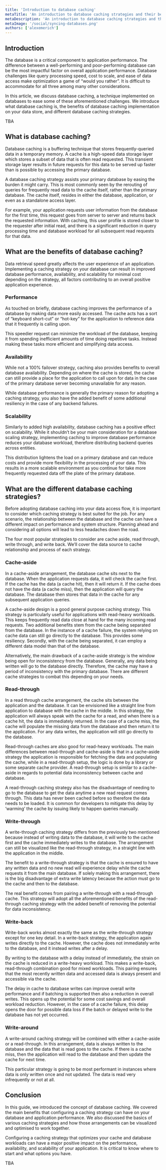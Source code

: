 ```yaml
---
title: 'Introduction to database caching'
metaTitle: 'An introduction to database caching strategies and their benefits.'
metaDescription: 'An introduction to database caching strategies and their benefits.'
metaImage: '/social/syncing-databases.png'
authors: ['alexemerich']
---
```


## Introduction

The database is a critical component to application performance. The difference between a well-performing and poor-performing database can be the most impactful factor on overall application performance. Database challenges like query processing speed, cost to scale, and ease of data access make optimization a game of “would you rather”. It is difficult to accommodate for all three among many other considerations.

In this article, we discuss database caching, a technique implemented on databases to ease some of these aforementioned challenges. We introduce what database caching is, the benefits of database caching implementation on your data store, and different database caching strategies.

<PrismaOutlinks>
TBA
</PrismaOutlinks>

## What is database caching?

Database caching is a buffering technique that stores frequently-queried data in a temporary memory. A cache is a high-speed data storage layer which stores a subset of data that is often read requested. This transient storage layer results in future requests for this data to be served up faster than is possible by accessing the primary database.

A database caching strategy assists your primary database by easing the burden it might carry. This is most commonly seen by the rerouting of queries for frequently read data to the cache itself, rather than the primary database. The cache itself, resides in either the database, application, or even as a standalone access layer. 

For example, your application requests user information from the database for the first time, this request goes from server to server and returns back the requested information. With caching, this user profile is stored closer to the requester after initial read, and there is a significant reduction in query processing time and database workload for all subsequent read requests for that data.

## What are the benefits of database caching?

Data retrieval speed greatly affects the user experience of an application. Implementing a caching strategy on your database can result in improved database performance, availability, and scalability for minimal cost depending on the strategy, all factors contributing to an overall positive application experience.

### Performance
As touched on briefly, database caching improves the performance of a database by making data more easily accessed. The cache acts has a sort of “keyboard short-cut” or “hot-key” for the application to reference data that it frequently is calling upon. 

This speedier request can minimize the workload of the database, keeping it from spending inefficient amounts of time doing repetitive tasks. Instead making these tasks more efficient and simplifying data access. 

### Availability
While not a 100% failover strategy, caching also provides benefits to overall database availability. Depending on where the cache is stored, the cache can still provide a place for the application to call upon for data in the case of the primary database server becoming unavailable for any reason.

While database performance is generally the primary reason for adopting a caching strategy, you also have the added benefit of some additional resiliency in the case of any backend failures. 

### Scalability
Similarly to added high availability, database caching has a positive effect on scalability. While it shouldn’t be your main consideration for a database scaling strategy, implementing caching to improve database performance reduces your database workload, therefore distributing backend queries across entities. 

This distribution lightens the load on a primary database and can reduce costs and provide more flexibility in the processing of your data. This results in a more scalable environment as you continue for take more frequently requested data off the plate of the primary database.

## What are the different database caching strategies?

Before adopting database caching into your data access flow, it is important to consider which caching strategy is best suited for the job. For any scenario, the relationship between the database and the cache can have a different impact on performance and system structure. Planning ahead and considering all options will lead to less headaches down the road. 

The four most popular strategies to consider are cache aside, read through, write through, and write back. We’ll cover the data source to cache relationship and process of each strategy.

### Cache-aside
In a cache-aside arrangement, the database cache sits next to the database. When the application requests data, it will check the cache first. If the cache has the data (a cache hit), then it will return it. If the cache does not have the data (a cache miss), then the application will query the database. The database then stores that data in the cache for any subsequent application queries.

A cache-aside design is a good general purpose caching strategy. This strategy is particularly useful for applications with read-heavy workloads. This keeps frequently read data close at hand for the many incoming read requests. Two additional benefits stem from the cache being separated from the database. In the instance of a cache failure, the system relying on cache data can still go directly to the database. This provides some resiliency. Secondly, with the cache being separated, it can employ a different data model than that of the database. 

Alternatively, the main drawback of a cache-aside strategy is the window being open for inconsistency from the database. Generally, any data being written will go to the database directly. Therefore, the cache may have a period of inconsistency with the primary database. There are different cache strategies to combat this depending on your needs.

### Read-through

In a read through cache arrangement, the cache sits between the application and the database. It can be envisioned like a straight line from application to database with the cache in the middle. In this strategy, the application will always speak with the cache for a read, and when there is a cache hit, the data is immediately returned. In the case of a cache miss, the cache will populate the missing data from the database and then return it to the application. For any data writes, the application will still go directly to the database.

Read-through caches are also good for read-heavy workloads. The main differences between read-through and cache-aside is that in a cache-aside strategy the application is responsible for fetching the data and populating the cache, while in a read-through setup, the logic is done by a library or some separate cache provider. A read-through setup is similar to a cache-aside in regards to potential data inconsistency between cache and database.

A read-through caching strategy also has the disadvantage of needing to go to the database to get the data anytime a new read request comes through. This data has never been cached before so therefore the data needs to be loaded. It is common for developers to mitigate this delay by ‘warming’ the cache by issuing likely to happen queries manually.

### Write-through

A write-through caching strategy differs from the previously two mentioned because instead of writing data to the database, it will write to the cache first and the cache immediately writes to the database. The arrangement can still be visualized like the read-through strategy, in a straight line with the application in the middle.

The benefit to a write-through strategy is that the cache is ensured to have any written data and no new read will experience delay while the cache requests it from the main database. If solely making this arrangement, there is the big disadvantage of extra write latency because the action must go to the cache and then to the database. 

The real benefit comes from pairing a write-through with a read-through cache. This strategy will adopt all the aforementioned benefits of the read-through caching strategy with the added benefit of removing the potential for data inconsistency. 

### Write-back

Write-back works almost exactly the same as the write-through strategy except for one key detail. In a write-back strategy, the application again writes directly to the cache. However, the cache does not immediately write to the database, and it instead writes after a delay. 

By writing to the database with a delay instead of immediately, the strain on the cache is reduced in a write-heavy workload. This makes a write-back, read-through combination good for mixed workloads. This pairing ensures that the most recently written data and accessed data is always present and accessible via the cache. 

The delay in cache to database writes can improve overall write performance and if batching is supported then also a reduction in overall writes. This opens up the potential for some cost savings and overall workload reduction. However, in the case of a cache failure, this delay opens the door for possible data loss if the batch or delayed write to the database has not yet occurred.

### Write-around

A write-around caching strategy will be combined with either a cache-aside or a read-through. In this arrangement, data is always written to the database and the data that is read goes to the cache. If there is a cache miss, then the application will read to the database and then update the cache for next time. 

This particular strategy is going to be most performant in instances where data is only written once and not updated. The data is read very infrequently or not at all. 

## Conclusion

In this guide, we introduced the concept of database caching. We covered the main benefits that configuring a caching strategy can have on your database and application performance. We also discussed the basics of various caching strategies and how those arrangements can be visualized and optimised to work together.

Configuring a caching strategy that optimizes your cache and database workloads can have a major positive impact on the performance, availability, and scalability of your application. It is critical to know where to start and what options you have.

<PrismaOutlinks>
TBA
</PrismaOutlinks>